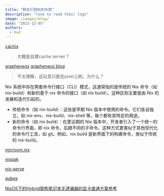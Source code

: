 ```yaml
---
title: "群友们提到的东西"
description: "love to read their logs"
image: /images/blog/
date: "2023-12-05"
authors:
  - Kud
---
```

[cachix](https://docs.cachix.org/getting-started)
> 大概是自建cache server？

[grapheneos](https://grapheneos.org/faq#supported-devices)
[grapheneos blog](https://tchncsde.github.io/2023/11/11/GarpheneOS-Security.html)
> 不太理解，这玩意只能在pixel上刷，为什么？

Nix 系统中存在两套命令行接口（CLI）模式，这通常指的是传统的 Nix 命令（如 nix-build）和新的基于 nix 命令的接口（如 nix build）。这种区别主要是由 Nix 的发展和迭代引起的。
- 传统命令（如 nix-build）：这些是早期 Nix 版本中使用的命令。它们各自独立，如 nix-env、nix-build、nix-shell 等，每个都有其特定的用途。
- 新的命令（如 nix build）：在更近期的 Nix 版本中，开发者引入了一个统一的命令行界面，即 nix 命令，后跟不同的子命令。这种方式更类似于其他现代化的命令行工具，如 git。例如，nix build 是新界面下的构建命令，类似于传统的 nix-build。

[microvm.nix](https://github.com/astro/microvm.nix)

[nixpak](https://github.com/nixpak/nixpak)

[nix-serve](https://github.com/edolstra/nix-serve)

[qubes](https://www.qubes-os.org/intro/)

[NixOS下的Hybrid架构笔记本无诱骗器的显卡直通方案参考](https://lostattractor.net/archives/nixos-gpu-vfio-passthrough)
